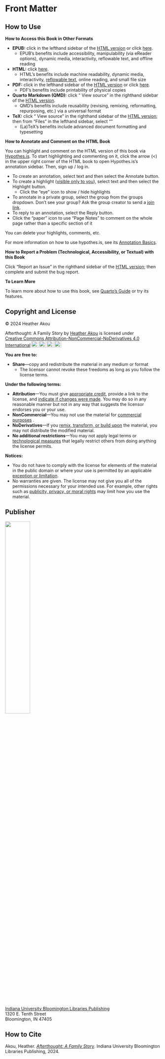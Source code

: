 # Front Matter 

::: {.content-visible unless-format="pdf"}

## How to Use

**How to Access this Book in Other Formats**

- **EPUB:** click <i class="bi bi-download"></i> in the lefthand sidebar of the [HTML version]() or click [here]().
    - EPUB's benefits include accessibility, manipulability (via eReader options), dynamic media, interactivity, reflowable text, and offline reading
- **HTML:** click [here]().
    - HTML's benefits include machine readability, dynamic media, interactivity, [reflowable text](https://en.wikipedia.org/wiki/Reflowable_document), online reading, and small file size
- **PDF:** click <i class="bi bi-download"></i> in the lefthand sidebar of the [HTML version]() or click [here]().
    - PDF's benefits include printability of physical copies
- **Quarto Markdown (QMD):** click "<i class="bi bi-github"></i> View source" in the righthand sidebar of the [HTML version]().
    - QMD's benefits include reusability (revising, remixing, reformatting, repurposing, etc.) via a universal format
- **TeX:** click "<i class="bi bi-github"></i> View source" in the righthand sidebar of the [HTML version](); then from "Files" in the lefthand sidebar, select ""
    - (La)TeX's benefits include advanced document formatting and typesetting 

**How to Annotate and Comment on the HTML Book**

You can highlight and comment on the HTML version of this book via [Hypothes.is](https://web.hypothes.is/). To start highlighting and commenting on it, click the arrow (<) in the upper right corner of the HTML book to open Hypothes.is's annotation sidebar. Then, sign up / log in. 

- To create an annotation, select text and then select the Annotate button.
- To create a highlight ([visible only to you](https://web.hypothes.is/help/why-are-highlights-private-by-default/)), select text and then select the Highlight button.
    - Click the "eye" icon to show / hide highlights
- To annotate in a private group, select the group from the groups dropdown. Don't see your group? Ask the group creator to send a [join link](https://web.hypothes.is/help/how-to-join-a-private-group/).
- To reply to an annotation, select the Reply button.
- Click the "paper" icon to use "Page Notes" to comment on the whole page rather than a specific section of it

You can delete your highlights, comments, etc. 

For more information on how to use hypothes.is, see its [Annotation Basics](https://web.hypothes.is/help/annotation-basics/).

**How to Report a Problem (Technological, Accessibility, or Textual) with this Book**

Click "Report an Issue" in the righthand sidebar of the [HTML version](); then complete and submit the bug report.

**To Learn More**

To learn more about how to use this book, see [Quarto's Guide](https://quarto.org/docs/guide/) or try its features.

## Copyright and License

&copy; 2024 Heather Akou\

<p xmlns:cc="http://creativecommons.org/ns#" xmlns:dct="http://purl.org/dc/terms/"><span property="dct:title">Afterthought: A Family Story</span> by <a rel="cc:attributionURL dct:creator" property="cc:attributionName" href="https://www.heatherakou.net/">Heather Akou</a> is licensed under <a href="https://creativecommons.org/licenses/by-nc-nd/4.0/?ref=chooser-v1" target="_blank" rel="license noopener noreferrer" style="display:inline-block;">Creative Commons Attribution-NonCommercial-NoDerivatives 4.0 International<img style="height:22px!important;margin-left:3px;vertical-align:text-bottom;" src="https://mirrors.creativecommons.org/presskit/icons/cc.svg?ref=chooser-v1" alt=""><img style="height:22px!important;margin-left:3px;vertical-align:text-bottom;" src="https://mirrors.creativecommons.org/presskit/icons/by.svg?ref=chooser-v1" alt=""><img style="height:22px!important;margin-left:3px;vertical-align:text-bottom;" src="https://mirrors.creativecommons.org/presskit/icons/nc.svg?ref=chooser-v1" alt=""><img style="height:22px!important;margin-left:3px;vertical-align:text-bottom;" src="https://mirrors.creativecommons.org/presskit/icons/nd.svg?ref=chooser-v1" alt=""></a></p>

**You are free to:**

- **Share**---copy and redistribute the material in any medium or format
    - The licensor cannot revoke these freedoms as long as you follow the license terms.  

**Under the following terms:**

- **Attribution**---You must give [appropriate credit](https://creativecommons.org/licenses/by-nc-nd/4.0/?ref=chooser-v1#ref-appropriate-credit), provide a link to the license, and [indicate if changes were made](https://creativecommons.org/licenses/by-nc-nd/4.0/?ref=chooser-v1#ref-indicate-changes). You may do so in any reasonable manner but not in any way that suggests the licensor endorses you or your use.  
- **NonCommercial**---You may not use the material for [commercial purposes](https://creativecommons.org/licenses/by-nc-nd/4.0/?ref=chooser-v1#ref-commercial-purposes) .
- **NoDerivatives**---If you [remix, transform, or build upon](https://creativecommons.org/licenses/by-nc-nd/4.0/?ref=chooser-v1#ref-some-kinds-of-mods) the material, you may not distribute the modified material.  
- **No additional restrictions**---You may not apply legal terms or [technological measures](https://creativecommons.org/licenses/by-nc-nd/4.0/?ref=chooser-v1#ref-technological-measures) that legally restrict others from doing anything the license permits.

**Notices:**

- You do not have to comply with the license for elements of the material in the public domain or where your use is permitted by an applicable [exception or limitation](https://creativecommons.org/licenses/by-nc-nd/4.0/?ref=chooser-v1#ref-exception-or-limitation).
- No warranties are given. The license may not give you all of the permissions necessary for your intended use. For example, other rights such as [publicity, privacy, or moral rights](https://creativecommons.org/licenses/by-nc-nd/4.0/?ref=chooser-v1#ref-publicity-privacy-or-moral-rights) may limit how you use the material.

## Publisher

![](images/iublpub_logo.png){fig-alt="Logo of Indiana University Bloomington Libraries Publishing" width="40%"}\

[Indiana University Bloomington Libraries Publishing](https://libraries.indiana.edu/publishing-grey-literature)\
1320 E. Tenth Street\
Bloomington, IN 47405

:::

## How to Cite

Akou, Heather. [*Afterthought: A Family Story*](https://doi.org/10.5967/rc90-k143). Indiana University Bloomington Libraries Publishing, 2024.
